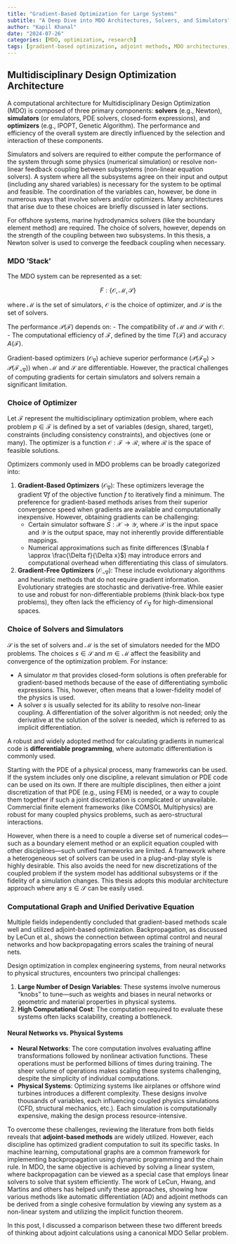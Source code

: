 ```yaml
---
title: "Gradient-Based Optimization for Large Systems"
subtitle: "A Deep Dive into MDO Architectures, Solvers, and Simulators"
author: "Kapil Khanal"
date: "2024-07-26"
categories: [MDO, optimization, research]
tags: [gradient-based optimization, adjoint methods, MDO architectures, automatic differentiation]
---
```


## Multidisciplinary Design Optimization Architecture

A computational architecture for Multidisciplinary Design Optimization (MDO) is composed of three primary components: **solvers** (e.g., Newton), **simulators** (or emulators, PDE solvers, closed-form expressions), and **optimizers** (e.g., IPOPT, Genetic Algorithm). The performance and efficiency of the overall system are directly influenced by the selection and interaction of these components.

Simulators and solvers are required to either compute the performance of the system through some physics (numerical simulation) or resolve non-linear feedback coupling between subsystems (non-linear equation solvers). A system where all the subsystems agree on their input and output (including any shared variables) is necessary for the system to be optimal and feasible. The coordination of the variables can, however, be done in numerous ways that involve solvers and/or optimizers. Many architectures that arise due to these choices are briefly discussed in later sections.

For offshore systems, marine hydrodynamics solvers (like the boundary element method) are required. The choice of solvers, however, depends on the strength of the coupling between two subsystems. In this thesis, a Newton solver is used to converge the feedback coupling when necessary.

### MDO 'Stack'

The MDO system can be represented as a set:

$$F:\{\mathcal{O}, \mathcal{M}, \mathcal{S}\}$$

where $\mathcal{M}$ is the set of simulators, $\mathcal{O}$ is the choice of optimizer, and $\mathcal{S}$ is the set of solvers.

The performance $\mathcal{P}(\mathcal{F})$ depends on:
- The compatibility of $\mathcal{M}$ and $\mathcal{S}$ with $\mathcal{O}$.
- The computational efficiency of $\mathcal{F}$, defined by the time $T(\mathcal{F})$ and accuracy $A(\mathcal{F})$.

Gradient-based optimizers ($\mathcal{O}_{\nabla}$) achieve superior performance ($\mathcal{P}(\mathcal{F}_{\nabla}) > \mathcal{P}(\mathcal{F}_{\neg \nabla})$) when $\mathcal{M}$ and $\mathcal{S}$ are differentiable. However, the practical challenges of computing gradients for certain simulators and solvers remain a significant limitation.

### Choice of Optimizer

Let $\mathcal{F}$ represent the multidisciplinary optimization problem, where each problem $p \in \mathcal{F}$ is defined by a set of variables (design, shared, target), constraints (including consistency constraints), and objectives (one or many). The optimizer is a function $\mathcal{O}: \mathcal{F} \to \mathcal{R}$, where $\mathcal{R}$ is the space of feasible solutions.

Optimizers commonly used in MDO problems can be broadly categorized into:

1.  **Gradient-Based Optimizers** ($\mathcal{O}_{\nabla}$): These optimizers leverage the gradient $\nabla f$ of the objective function $f$ to iteratively find a minimum. The preference for gradient-based methods arises from their superior convergence speed when gradients are available and computationally inexpensive. However, obtaining gradients can be challenging:
    - Certain simulator software $S: \mathcal{X} \to \mathcal{Y}$, where $\mathcal{X}$ is the input space and $\mathcal{Y}$ is the output space, may not inherently provide differentiable mappings.
    - Numerical approximations such as finite differences ($\nabla f \approx \frac{\Delta f}{\Delta x}$) may introduce errors and computational overhead when differentiating this class of simulators.

2.  **Gradient-Free Optimizers** ($\mathcal{O}_{\neg \nabla}$): These include evolutionary algorithms and heuristic methods that do not require gradient information. Evolutionary strategies are stochastic and derivative-free. While easier to use and robust for non-differentiable problems (think black-box type problems), they often lack the efficiency of $\mathcal{O}_{\nabla}$ for high-dimensional spaces.

### Choice of Solvers and Simulators

$\mathcal{S}$ is the set of solvers and $\mathcal{M}$ is the set of simulators needed for the MDO problems. The choices $s \in \mathcal{S}$ and $m \in \mathcal{M}$ affect the feasibility and convergence of the optimization problem. For instance:

- A simulator $m$ that provides closed-form solutions is often preferable for gradient-based methods because of the ease of differentiating symbolic expressions. This, however, often means that a lower-fidelity model of the physics is used.
- A solver $s$ is usually selected for its ability to resolve non-linear coupling. A differentiation of the solver algorithm is not needed; only the derivative at the solution of the solver is needed, which is referred to as implicit differentiation.

A robust and widely adopted method for calculating gradients in numerical code is **differentiable programming**, where automatic differentiation is commonly used.

Starting with the PDE of a physical process, many frameworks can be used. If the system includes only one discipline, a relevant simulation or PDE code can be used on its own. If there are multiple disciplines, then either a joint discretization of that PDE (e.g., using FEM) is needed, or a way to couple them together if such a joint discretization is complicated or unavailable. Commercial finite element frameworks (like COMSOL Multiphysics) are robust for many coupled physics problems, such as aero-structural interactions.

However, when there is a need to couple a diverse set of numerical codes—such as a boundary element method or an explicit equation coupled with other disciplines—such unified frameworks are limited. A framework where a heterogeneous set of solvers can be used in a plug-and-play style is highly desirable. This also avoids the need for new discretizations of the coupled problem if the system model has additional subsystems or if the fidelity of a simulation changes. This thesis adopts this modular architecture approach where any $s \in \mathcal{S}$ can be easily used.

### Computational Graph and Unified Derivative Equation

Multiple fields independently concluded that gradient-based methods scale well and utilized adjoint-based optimization. Backpropagation, as discussed by LeCun et al., shows the connection between optimal control and neural networks and how backpropagating errors scales the training of neural nets.

Design optimization in complex engineering systems, from neural networks to physical structures, encounters two principal challenges:

1.  **Large Number of Design Variables**: These systems involve numerous "knobs" to tune—such as weights and biases in neural networks or geometric and material properties in physical systems.
2.  **High Computational Cost**: The computation required to evaluate these systems often lacks scalability, creating a bottleneck.

#### Neural Networks vs. Physical Systems

-   **Neural Networks**: The core computation involves evaluating affine transformations followed by nonlinear activation functions. These operations must be performed billions of times during training. The sheer volume of operations makes scaling these systems challenging, despite the simplicity of individual computations.
-   **Physical Systems**: Optimizing systems like airplanes or offshore wind turbines introduces a different complexity. These designs involve thousands of variables, each influencing coupled physics simulations (CFD, structural mechanics, etc.). Each simulation is computationally expensive, making the design process resource-intensive.

To overcome these challenges, reviewing the literature from both fields reveals that **adjoint-based methods** are widely utilized. However, each discipline has optimized gradient computation to suit its specific tasks. In machine learning, computational graphs are a common framework for implementing backpropagation using dynamic programming and the chain rule. In MDO, the same objective is achieved by solving a linear system, where backpropagation can be viewed as a special case that employs linear solvers to solve that system efficiently. The work of LeCun, Hwang, and Martins and others has helped unify these approaches, showing how various methods like automatic differentiation (AD) and adjoint methods can be derived from a single cohesive formulation by viewing any system as a non-linear system and utilizing the implicit function theorem.

In this post, I discussed a comparison between these two different breeds of thinking about adjoint calculations using a canonical MDO Sellar problem.

<!-- ### MDO Architectures for Offshore Systems

A comparison between monolithic and distributed optimization architectures is performed in this section. Among many, the two most common architectures, Multidisciplinary Feasible (MDF) and Collaborative Optimization (CO), are used to showcase how these architectures could be adopted for the design optimization of offshore structures.  -->